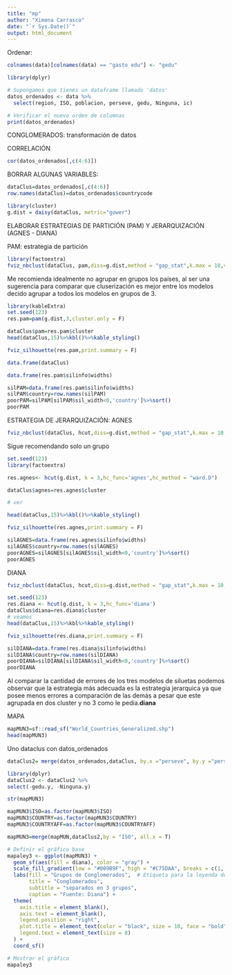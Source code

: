 ---
title: "mp"
author: "Ximena Carrasco"
date: "`r Sys.Date()`"
output: html_document
---


Ordenar: 

```{r}
colnames(data)[colnames(data) == "gasto edu"] <- "gedu"
```


```{r}
library(dplyr)

# Supongamos que tienes un dataframe llamado 'datos'
datos_ordenados <- data %>%
  select(region, ISO, poblacion, perseve, gedu, Ninguna, ic)

# Verificar el nuevo orden de columnas
print(datos_ordenados)

```

CONGLOMERADOS:
transformación de datos

CORRELACIÓN
```{r}
cor(datos_ordenados[,c(4:6)])
```




BORRAR ALGUNAS VARIABLES:
```{r}
dataClus=datos_ordenados[,c(4:6)]
row.names(dataClus)=datos_ordenados$countrycode
```

```{r}
library(cluster)
g.dist = daisy(dataClus, metric="gower")

```




ELABORAR ESTRATEGIAS DE PARTICIÓN (PAM) Y JERARQUIZACIÓN (AGNES - DIANA)

PAM: estrategia de partición 
```{r}
library(factoextra)
fviz_nbclust(dataClus, pam,diss=g.dist,method = "gap_stat",k.max = 10,verbose = F)
```
Me recomienda idealmente no agrupar en grupos los países, al ser una sugerencia para comparar que cluserización es mejor entre los modelos decido agrupar a todos los modelos en grupos de 3.
```{r}
library(kableExtra)
set.seed(123)
res.pam=pam(g.dist,3,cluster.only = F)

dataClus$pam=res.pam$cluster
head(dataClus,15)%>%kbl()%>%kable_styling()
```


```{r}
fviz_silhouette(res.pam,print.summary = F)
```
```{r}
data.frame(dataClus)
```

```{r}
data.frame(res.pam$silinfo$widths)

```

```{r}
silPAM=data.frame(res.pam$silinfo$widths)
silPAM$country=row.names(silPAM)
poorPAM=silPAM[silPAM$sil_width<0,'country']%>%sort()
poorPAM
```

ESTRATEGIA DE JERARQUIZACIÓN: AGNES
```{r}

fviz_nbclust(dataClus, hcut,diss=g.dist,method = "gap_stat",k.max = 10,verbose = F,hc_func = "agnes")
```
Sigue recomendando solo un grupo 

```{r}
set.seed(123)
library(factoextra)

res.agnes<- hcut(g.dist, k = 3,hc_func='agnes',hc_method = "ward.D")

dataClus$agnes=res.agnes$cluster

# ver

head(dataClus,15)%>%kbl()%>%kable_styling()
```

```{r}
fviz_silhouette(res.agnes,print.summary = F)
```


```{r}
silAGNES=data.frame(res.agnes$silinfo$widths)
silAGNES$country=row.names(silAGNES)
poorAGNES=silAGNES[silAGNES$sil_width<0,'country']%>%sort()
poorAGNES
```

DIANA

```{r}

fviz_nbclust(dataClus, hcut,diss=g.dist,method = "gap_stat",k.max = 10,verbose = F,hc_func = "diana")

```

```{r}
set.seed(123)
res.diana <- hcut(g.dist, k = 3,hc_func='diana')
dataClus$diana=res.diana$cluster
# veamos
head(dataClus,15)%>%kbl%>%kable_styling()
```

```{r}
fviz_silhouette(res.diana,print.summary = F)
```
```{r}
silDIANA=data.frame(res.diana$silinfo$widths)
silDIANA$country=row.names(silDIANA)
poorDIANA=silDIANA[silDIANA$sil_width<0,'country']%>%sort()
poorDIANA
```


Al comparar la cantidad de errores de los tres modelos de siluetas podemos observar que la estrategia más adecuada es la estrategia jerarquica ya que posee menos errores a comparación de las demás a pesar que este agrupada en dos cluster y no 3 como le pedia.**diana** 


MAPA
```{r}
mapMUN3=sf::read_sf("World_Countries_Generalized.shp")
head(mapMUN3)
```

Uno dataclus con datos_ordenados
```{r}
dataClus2= merge(datos_ordenados,dataClus, by.x ="perseve", by.y ="perseve", all.x = T)
```

```{r}
library(dplyr)
dataClus2 <- dataClus2 %>%
select(-gedu.y, -Ninguna.y)
```
```{r}
str(mapMUN3)
```

```{r}
mapMUN3$ISO=as.factor(mapMUN3$ISO)
mapMUN3$COUNTRY=as.factor(mapMUN3$COUNTRY)
mapMUN3$COUNTRYAFF=as.factor(mapMUN3$COUNTRYAFF)
```

```{r}
mapMUN3=merge(mapMUN,dataClus2,by = "ISO", all.x = T)
```


```{r}
# Definir el gráfico base
mapaley3 <- ggplot(mapMUN3) + 
  geom_sf(aes(fill = diana), color = "gray") +
  scale_fill_gradient(low = "#009B9F", high = "#C75DAA", breaks = c(1, 2, 3), labels = c("Grupo 1", "Grupo 2", "Grupo 3")) +
  labs(fill = "Grupos de Conglomerados",  # Etiqueta para la leyenda de colores
       title = "Conglomerados",
       subtitle = "separados en 3 grupos",
       caption = "Fuente: Diana") +
  theme(
    axis.title = element_blank(), 
    axis.text = element_blank(), 
    legend.position = "right",
    plot.title = element_text(color = "black", size = 10, face = "bold"),
    legend.text = element_text(size = 8)
  ) +
  coord_sf()

# Mostrar el gráfico
mapaley3

```





